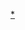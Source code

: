 {{Userbox
  |border-c = #000000
  |border-s = 1
  |id-c     = #FFFFFF
  |id-s     = 
  |id-fc    = #003399
  |info-c   = #87CEEB
  |info-s   = 10
  |info-fc  = #ffffff
  |id       = 漫畫工具
  |info     = 這個用戶認為'''[[漫畫工具]]'''非常好用。
}}
<includeonly>[[Category:使用漫畫工具的維基人|{{PAGENAME}}]]</includeonly><noinclude>[[Category:使用漫畫工具的維基人|*]]</noinclude>